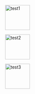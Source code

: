 
![](./contents/1.png "test1"){width="80"}


![](./contents/2.png "test2"){width="80"}


![](./contents/3.png "test3"){width="80"}

